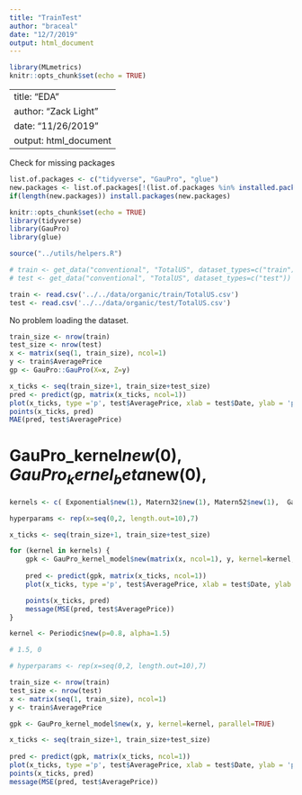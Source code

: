 ```yaml
---
title: "TrainTest"
author: "braceal"
date: "12/7/2019"
output: html_document
---
```


```r
library(MLmetrics)
knitr::opts_chunk$set(echo = TRUE)
```

---
title: "EDA"
author: "Zack Light"
date: "11/26/2019"
output: html_document
---

Check for missing packages
```r
list.of.packages <- c("tidyverse", "GauPro", "glue")
new.packages <- list.of.packages[!(list.of.packages %in% installed.packages()[,"Package"])]
if(length(new.packages)) install.packages(new.packages)
```

```r
knitr::opts_chunk$set(echo = TRUE)
library(tidyverse)
library(GauPro)
library(glue)

source("../utils/helpers.R")
```

```r
# train <- get_data("conventional", "TotalUS", dataset_types=c("train"))
# test <- get_data("conventional", "TotalUS", dataset_types=c("test"))

train <- read.csv('../../data/organic/train/TotalUS.csv')
test <- read.csv('../../data/organic/test/TotalUS.csv')
```
No problem loading the dataset.


```r
train_size <- nrow(train)
test_size <- nrow(test)
x <- matrix(seq(1, train_size), ncol=1)
y <- train$AveragePrice
gp <- GauPro::GauPro(X=x, Z=y)

x_ticks <- seq(train_size+1, train_size+test_size)
pred <- predict(gp, matrix(x_ticks, ncol=1))
plot(x_ticks, type ='p', test$AveragePrice, xlab = test$Date, ylab = 'price', main = 'True vs Predicted Prices', col ="red")
points(x_ticks, pred)
MAE(pred, test$AveragePrice)
```

# GauPro_kernel$new(0), GauPro_kernel_beta$new(0),
```r
kernels <- c( Exponential$new(1), Matern32$new(1), Matern52$new(1),  Gaussian$new(1), Periodic$new(p=1, alpha=1), RatQuad$new(beta=1, alpha=1))

hyperparams <- rep(x=seq(0,2, length.out=10),7)

x_ticks <- seq(train_size+1, train_size+test_size)

for (kernel in kernels) {
    gpk <- GauPro_kernel_model$new(matrix(x, ncol=1), y, kernel=kernel, parallel=TRUE)
    
    pred <- predict(gpk, matrix(x_ticks, ncol=1))
    plot(x_ticks, type ='p', test$AveragePrice, xlab = test$Date, ylab = 'price', main = 'True vs Predicted Prices', col ="red")

    points(x_ticks, pred)
    message(MSE(pred, test$AveragePrice))
}
```

```r
kernel <- Periodic$new(p=0.8, alpha=1.5)

# 1.5, 0

# hyperparams <- rep(x=seq(0,2, length.out=10),7)

train_size <- nrow(train)
test_size <- nrow(test)
x <- matrix(seq(1, train_size), ncol=1)
y <- train$AveragePrice

gpk <- GauPro_kernel_model$new(x, y, kernel=kernel, parallel=TRUE)

x_ticks <- seq(train_size+1, train_size+test_size)
    
pred <- predict(gpk, matrix(x_ticks, ncol=1))
plot(x_ticks, type ='p', test$AveragePrice, xlab = test$Date, ylab = 'price', main = 'True vs Predicted Prices', col ="red")
points(x_ticks, pred)
message(MSE(pred, test$AveragePrice))

```

